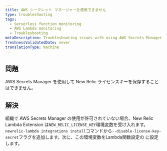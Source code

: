 ```yaml
---
title: AWS シークレット マネージャーを使用できません
type: troubleshooting
tags:
  - Serverless function monitoring
  - AWS Lambda monitoring
  - Troubleshooting
metaDescription: Troubleshooting issues with using AWS Secrets Manager with New Relic.
freshnessValidatedDate: never
translationType: machine
---
```


## 問題

AWS Secrets Manager を使用して New Relic ライセンスキーを保存することはできません。

## 解決

組織で AWS Secrets Manager の使用が許可されていない場合、New Relic Lambda Extension は`NEW_RELIC_LICENSE_KEY`環境変数を受け入れます。`newrelic-lambda integrations install`コマンドから`--disable-license-key-secret`フラグを追加します。次に、この環境変数をLambda関数設定の <InlinePopover type="licenseKey" />に設定します。